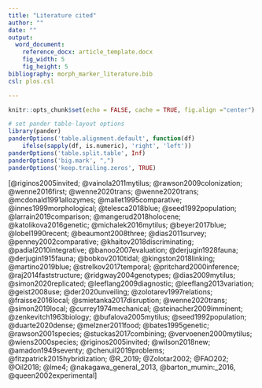 ```yaml
---
title: "Literature cited"
author: ""
date: ""
output:
  word_document:
    reference_docx: article_template.docx
    fig_width: 5
    fig_height: 5
bibliography: morph_marker_literature.bib
csl: plos.csl

---
```


```r
knitr::opts_chunk$set(echo = FALSE, cache = TRUE, fig.align ="center")

# set pander table-layout options
library(pander)
panderOptions('table.alignment.default', function(df)
    ifelse(sapply(df, is.numeric), 'right', 'left'))
panderOptions('table.split.table', Inf)
panderOptions('big.mark', ",")
panderOptions('keep.trailing.zeros', TRUE)

```



[@riginos2005invited; @vainola2011mytilus; @rawson2009colonization; @wenne2016first; @wenne2020trans; @wenne2020trans; @mcdonald1991allozymes; @mallet1995comparative; @innes1999morphological; @telesca2018blue; @seed1992population; @larrain2019comparison; @mangerud2018holocene; @katolikova2016genetic; @michalek2016mytilus; @beyer2017blue; @lobel1990recent; @beaumont2008three; @dias2011survey; @penney2002comparative; @khaitov2018discriminating; @padial2010integrative; @banoo2007evaluation; @derjugin1928fauna; @derjugin1915fauna; @bobkov2010tidal; @kingston2018linking; @martino2019blue; @strelkov2017temporal; @pritchard2000inference; @raj2014faststructure; @ridgway2004genotypes; @dias2009mytilus; @simon2020replicated; @leeflang2009diagnostic; @leeflang2013variation; @geist2008use; @der2020unveiling; @zolotarev1997relations; @fraisse2016local; @smietanka2017disruption; @wenne2020trans; @simon2019local; @currey1974mechanical; @steinacher2009imminent; @zenkevitch1963biology; @bufalova2005mytilus; @seed1992population; @duarte2020dense; @melzner2011food; @bates1995genetic; @rawson2001species; @stuckas2017combining; @vervoenen2000mytilus; @wiens2000species; @riginos2005invited; @wilson2018new; @amadon1949seventy; @chenuil2019problems; @fitzpatrick2015hybridization; @R_2019; @Zolotar2002; @FAO202; @Oil2018; @lme4; @nakagawa_general_2013, @barton_mumin:_2016,  @queen2002experimental]





